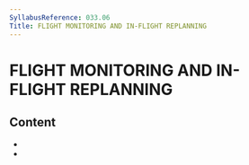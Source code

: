 ```yaml
---
SyllabusReference: 033.06
Title: FLIGHT MONITORING AND IN-FLIGHT REPLANNING
---
```


# FLIGHT MONITORING AND IN-FLIGHT REPLANNING

## Content

- <Link href="033.06.01" />
- <Link href="033.06.02" />
